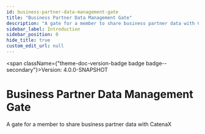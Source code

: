 ```yaml
---
id: business-partner-data-management-gate
title: "Business Partner Data Management Gate"
description: "A gate for a member to share business partner data with CatenaX"
sidebar_label: Introduction
sidebar_position: 0
hide_title: true
custom_edit_url: null
---
```



<span className={"theme-doc-version-badge badge badge--secondary"}>Version: 4.0.0-SNAPSHOT</span>

# Business Partner Data Management Gate



A gate for a member to share business partner data with CatenaX


      